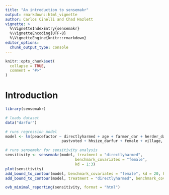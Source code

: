```yaml
---
title: "An introduction to sensemakr"
output: rmarkdown::html_vignette
author: Carlos Cinelli and Chad Hazlett
vignette: >
  %\VignetteIndexEntry{sensemakr}
  %\VignetteEncoding{UTF-8}
  %\VignetteEngine{knitr::rmarkdown}
editor_options: 
  chunk_output_type: console
---
```


```r
knitr::opts_chunk$set(
  collapse = TRUE,
  comment = "#>"
)
```


# Introduction

```r
library(sensemakr)

# loads dataset
data("darfur")

# runs regression model
model <- lm(peacefactor ~ directlyharmed + age + farmer_dar + herder_dar +
                         pastvoted + hhsize_darfur + female + village, data = darfur)

# runs sensemakr for sensitivity analysis
sensitivity <- sensemakr(model, treatment = "directlyharmed",
                               benchmark_covariates = "female",
                               kd = 1:3)
plot(sensitivity)
add_bound_to_contour(model, benchmark_covariates = "female", kd = 20, ky = 1)
add_bound_to_contour(model, treatment = "directlyharmed", benchmark_covariates = "female", kd = 20, ky = 1)

ovb_minimal_reporting(sensitivity, format = "html")
```

